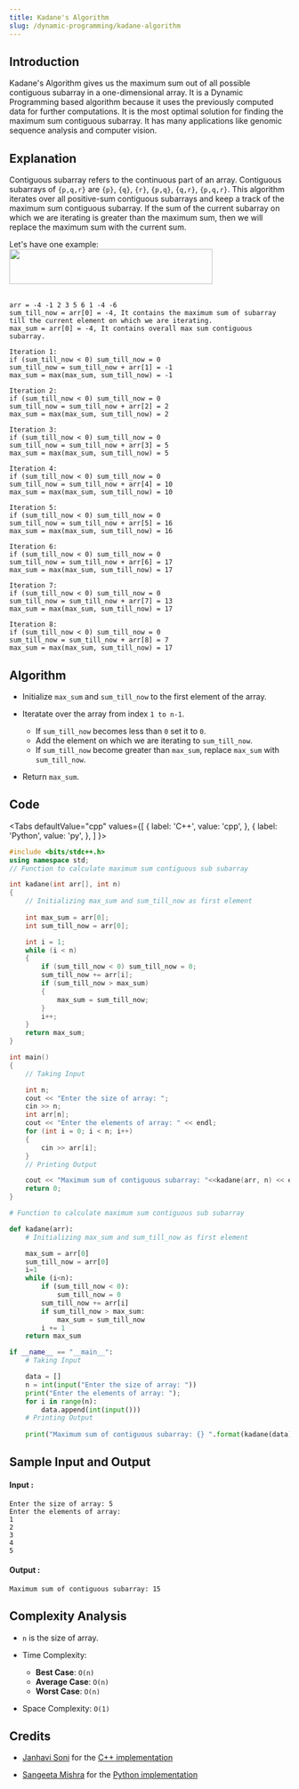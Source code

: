 ```yaml
---
title: Kadane's Algorithm
slug: /dynamic-programming/kadane-algorithm
---
```


## Introduction

Kadane's Algorithm gives us the maximum sum out of all possible contiguous subarray in a one-dimensional array. It is a Dynamic Programming based algorithm because it uses the previously computed data for further computations. It is the most optimal solution for finding the maximum sum contiguous subarray. It has many applications like genomic sequence analysis and computer vision.

## Explanation 

Contiguous subarray refers to the continuous part of an array. Contiguous subarrays of `{p,q,r}` are `{p}`, `{q}`, `{r}`, `{p,q}`, `{q,r}`, `{p,q,r}`. This algorithm iterates over all positive-sum contiguous subarrays and keep a track of the maximum sum contiguous subarray. If the sum of the current subarray on which we are iterating is greater than the maximum sum, then we will replace the maximum sum with the current sum.

Let's have one example: 
<img src="https://i.imgur.com/DKoovMD.png" width="365" height="63" align="center"/><br/><br/>

```
arr = -4 -1 2 3 5 6 1 -4 -6 
sum_till_now = arr[0] = -4, It contains the maximum sum of subarray till the current element on which we are iterating.         
max_sum = arr[0] = -4, It contains overall max sum contiguous subarray.         

Iteration 1:
if (sum_till_now < 0) sum_till_now = 0
sum_till_now = sum_till_now + arr[1] = -1
max_sum = max(max_sum, sum_till_now) = -1
 
Iteration 2:
if (sum_till_now < 0) sum_till_now = 0
sum_till_now = sum_till_now + arr[2] = 2
max_sum = max(max_sum, sum_till_now) = 2
 
Iteration 3:
if (sum_till_now < 0) sum_till_now = 0
sum_till_now = sum_till_now + arr[3] = 5
max_sum = max(max_sum, sum_till_now) = 5
 
Iteration 4:
if (sum_till_now < 0) sum_till_now = 0
sum_till_now = sum_till_now + arr[4] = 10
max_sum = max(max_sum, sum_till_now) = 10

Iteration 5:
if (sum_till_now < 0) sum_till_now = 0
sum_till_now = sum_till_now + arr[5] = 16
max_sum = max(max_sum, sum_till_now) = 16
 
Iteration 6:
if (sum_till_now < 0) sum_till_now = 0
sum_till_now = sum_till_now + arr[6] = 17
max_sum = max(max_sum, sum_till_now) = 17
 
Iteration 7:
if (sum_till_now < 0) sum_till_now = 0
sum_till_now = sum_till_now + arr[7] = 13
max_sum = max(max_sum, sum_till_now) = 17
 
Iteration 8:
if (sum_till_now < 0) sum_till_now = 0
sum_till_now = sum_till_now + arr[8] = 7
max_sum = max(max_sum, sum_till_now) = 17
```

## Algorithm

- Initialize `max_sum` and `sum_till_now` to the first element of the array.

- Iteratate over the array from index `1 to n-1`.
 
  - If `sum_till_now` becomes less than `0` set it to `0`.
  - Add the element on which we are iterating to `sum_till_now`.
  - If `sum_till_now` become greater than `max_sum`, replace `max_sum` with `sum_till_now`.

- Return `max_sum`.

## Code


<Tabs
  defaultValue="cpp"
  values={[
    { label: 'C++', value: 'cpp', },
    { label: 'Python', value: 'py', },
  ]
}>
<TabItem value="cpp">

```cpp
#include <bits/stdc++.h>
using namespace std;
// Function to calculate maximum sum contiguous sub subarray

int kadane(int arr[], int n) 
{
    // Initializing max_sum and sum_till_now as first element
    
    int max_sum = arr[0];
    int sum_till_now = arr[0];

    int i = 1;
    while (i < n) 
    {
        if (sum_till_now < 0) sum_till_now = 0;
        sum_till_now += arr[i];
        if (sum_till_now > max_sum) 
        {
            max_sum = sum_till_now;
        }
        i++;
    }
    return max_sum;
}

int main() 
{
    // Taking Input

    int n;
    cout << "Enter the size of array: ";
    cin >> n;
    int arr[n];
    cout << "Enter the elements of array: " << endl;
    for (int i = 0; i < n; i++) 
    {
        cin >> arr[i];
    }
    // Printing Output

    cout << "Maximum sum of contiguous subarray: "<<kadane(arr, n) << endl;
    return 0;
} 
```
</TabItem>

<TabItem value="py">

```python   
# Function to calculate maximum sum contiguous sub subarray

def kadane(arr):
    # Initializing max_sum and sum_till_now as first element

    max_sum = arr[0]
    sum_till_now = arr[0]
    i=1
    while (i<n):
        if (sum_till_now < 0):
            sum_till_now = 0
        sum_till_now += arr[i]
        if sum_till_now > max_sum:
            max_sum = sum_till_now
        i += 1    
    return max_sum

if __name__ == "__main__":
    # Taking Input

    data = []
    n = int(input("Enter the size of array: "))
    print("Enter the elements of array: ");
    for i in range(n):
        data.append(int(input()))
    # Printing Output
    
    print("Maximum sum of contiguous subarray: {} ".format(kadane(data)))
```
</TabItem>

</Tabs>

## Sample Input and Output

#### Input :

```
Enter the size of array: 5
Enter the elements of array: 
1 
2 
3 
4 
5
```
#### Output :
```
Maximum sum of contiguous subarray: 15
```

## Complexity Analysis

- `n` is the size of array.

- Time Complexity:

  - **Best Case**: `O(n)`
  - **Average Case**: `O(n)`
  - **Worst Case**: `O(n)`

- Space Complexity: `O(1)`

## Credits
* [Janhavi Soni](https://github.com/JanhaviSoni) for the [C++ implementation](https://github.com/TesseractCoding/NeoAlgo/blob/master/C-Plus-Plus/dp/Kadane_Algorithm.cpp)

* [Sangeeta Mishra](https://github.com/SangeetaMishra) for the [Python implementation](https://github.com/TesseractCoding/NeoAlgo/blob/master/Python/other/Kadanes_Algorithm.py)